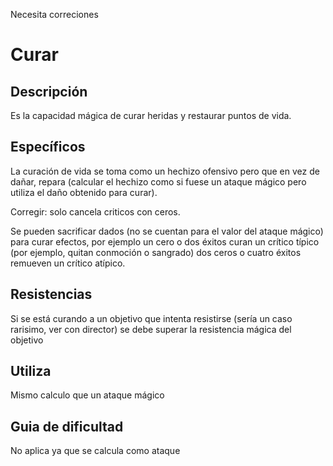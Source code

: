 
<Callout type="warning">Necesita correciones</Callout>

# Curar
## Descripción
Es la capacidad mágica de curar heridas y restaurar puntos de vida.
## Específicos
La curación de vida se toma como un hechizo ofensivo pero que en vez de dañar, repara (calcular el hechizo como si fuese un ataque mágico pero utiliza el daño obtenido para curar). 

Corregir: solo cancela criticos con ceros.

Se pueden sacrificar dados (no se cuentan para el valor del ataque mágico) para curar efectos, por ejemplo un cero o dos éxitos curan un crítico típico (por ejemplo, quitan conmoción o sangrado) dos ceros o cuatro éxitos remueven un crítico atípico.
## Resistencias
Si se está curando a un objetivo que intenta resistirse (sería un caso rarisimo, ver con director) se debe superar la resistencia mágica del objetivo
## Utiliza
Mismo calculo que un ataque mágico
## Guia de dificultad
No aplica ya que se calcula como ataque
